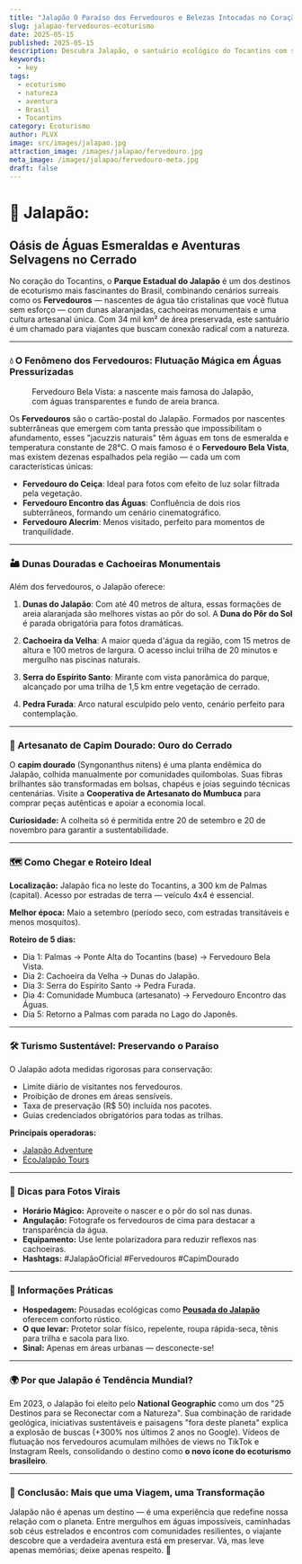 ```yaml
---
title: "Jalapão O Paraíso dos Fervedouros e Belezas Intocadas no Coração do Brasil"
slug: jalapao-fervedouros-ecoturismo
date: 2025-05-15
published: 2025-05-15
description: Descubra Jalapão, o santuário ecológico do Tocantins com seus fervedouros cristalinos, dunas douradas e cachoeiras espetaculares. Guia completo para viver uma aventura sustentável.
keywords:
  - key
tags:
  - ecoturismo
  - natureza
  - aventura
  - Brasil
  - Tocantins
category: Ecoturismo
author: PLVX
image: src/images/jalapao.jpg
attraction_image: /images/jalapao/fervedouro.jpg
meta_image: /images/jalapao/fervedouro-meta.jpg
draft: false
---
```



# 🌿 Jalapão: 
## Oásis de Águas Esmeraldas e Aventuras Selvagens no Cerrado

No coração do Tocantins, o **Parque Estadual do Jalapão** é um dos destinos de ecoturismo mais fascinantes do Brasil, combinando cenários surreais como os **Fervedouros** — nascentes de água tão cristalinas que você flutua sem esforço — com dunas alaranjadas, cachoeiras monumentais e uma cultura artesanal única. Com 34 mil km² de área preservada, este santuário é um chamado para viajantes que buscam conexão radical com a natureza.

---

### 💧 O Fenômeno dos Fervedouros: Flutuação Mágica em Águas Pressurizadas

<figure>
  <OptimizedImage 
    src="/images/jalapao/fervedouro.jpg" 
    alt="Fervedouro no Jalapão" 
    width={1280}
    height={720}
    className="mb-4 rounded-lg"
  />
  <figcaption className="text-sm text-gray-600 mt-2">
    Fervedouro Bela Vista: a nascente mais famosa do Jalapão, com águas transparentes e fundo de areia branca.
  </figcaption>
</figure>

Os **Fervedouros** são o cartão-postal do Jalapão. Formados por nascentes subterrâneas que emergem com tanta pressão que impossibilitam o afundamento, esses "jacuzzis naturais" têm águas em tons de esmeralda e temperatura constante de 28°C. O mais famoso é o **Fervedouro Bela Vista**, mas existem dezenas espalhados pela região — cada um com características únicas:

- **Fervedouro do Ceiça**: Ideal para fotos com efeito de luz solar filtrada pela vegetação.
- **Fervedouro Encontro das Águas**: Confluência de dois rios subterrâneos, formando um cenário cinematográfico.
- **Fervedouro Alecrim**: Menos visitado, perfeito para momentos de tranquilidade.


---

### 🏜️ Dunas Douradas e Cachoeiras Monumentais

Além dos fervedouros, o Jalapão oferece:

1. **Dunas do Jalapão**: Com até 40 metros de altura, essas formações de areia alaranjada são melhores vistas ao pôr do sol. A **Duna do Pôr do Sol** é parada obrigatória para fotos dramáticas.
   
2. **Cachoeira da Velha**: A maior queda d'água da região, com 15 metros de altura e 100 metros de largura. O acesso inclui trilha de 20 minutos e mergulho nas piscinas naturais.

3. **Serra do Espírito Santo**: Mirante com vista panorâmica do parque, alcançado por uma trilha de 1,5 km entre vegetação de cerrado.

4. **Pedra Furada**: Arco natural esculpido pelo vento, cenário perfeito para contemplação.

---

### 🌾 Artesanato de Capim Dourado: Ouro do Cerrado

O **capim dourado** (Syngonanthus nitens) é uma planta endêmica do Jalapão, colhida manualmente por comunidades quilombolas. Suas fibras brilhantes são transformadas em bolsas, chapéus e joias seguindo técnicas centenárias. Visite a **Cooperativa de Artesanato do Mumbuca** para comprar peças autênticas e apoiar a economia local.

**Curiosidade:** A colheita só é permitida entre 20 de setembro e 20 de novembro para garantir a sustentabilidade.

---

### 🗺️ Como Chegar e Roteiro Ideal

**Localização:** Jalapão fica no leste do Tocantins, a 300 km de Palmas (capital). Acesso por estradas de terra — veículo 4x4 é essencial.

**Melhor época:** Maio a setembro (período seco, com estradas transitáveis e menos mosquitos).

**Roteiro de 5 dias:**
- Dia 1: Palmas → Ponte Alta do Tocantins (base) → Fervedouro Bela Vista.
- Dia 2: Cachoeira da Velha → Dunas do Jalapão.
- Dia 3: Serra do Espírito Santo → Pedra Furada.
- Dia 4: Comunidade Mumbuca (artesanato) → Fervedouro Encontro das Águas.
- Dia 5: Retorno a Palmas com parada no Lago do Japonês.

---

### 🛠️ Turismo Sustentável: Preservando o Paraíso

O Jalapão adota medidas rigorosas para conservação:
- Limite diário de visitantes nos fervedouros.
- Proibição de drones em áreas sensíveis.
- Taxa de preservação (R$ 50) incluída nos pacotes.
- Guias credenciados obrigatórios para todas as trilhas.

**Principais operadoras:**  
- [Jalapão Adventure](https://www.jalapaoadventure.com)  
- [EcoJalapão Tours](https://www.ecojalapao.com)

---

### 📸 Dicas para Fotos Virais

- **Horário Mágico:** Aproveite o nascer e o pôr do sol nas dunas.
- **Angulação:** Fotografe os fervedouros de cima para destacar a transparência da água.
- **Equipamento:** Use lente polarizadora para reduzir reflexos nas cachoeiras.
- **Hashtags:** #JalapãoOficial #Fervedouros #CapimDourado

---

### 🚨 Informações Práticas

- **Hospedagem:** Pousadas ecológicas como **[Pousada do Jalapão](https://www.pousadadojalapao.com)** oferecem conforto rústico.
- **O que levar:** Protetor solar físico, repelente, roupa rápida-seca, tênis para trilha e sacola para lixo.
- **Sinal:** Apenas em áreas urbanas — desconecte-se!

---

### 🌍 Por que Jalapão é Tendência Mundial?

Em 2023, o Jalapão foi eleito pelo **National Geographic** como um dos "25 Destinos para se Reconectar com a Natureza". Sua combinação de raridade geológica, iniciativas sustentáveis e paisagens "fora deste planeta" explica a explosão de buscas (+300% nos últimos 2 anos no Google). Vídeos de flutuação nos fervedouros acumulam milhões de views no TikTok e Instagram Reels, consolidando o destino como **o novo ícone do ecoturismo brasileiro**.

---

### 🌟 Conclusão: Mais que uma Viagem, uma Transformação

Jalapão não é apenas um destino — é uma experiência que redefine nossa relação com o planeta. Entre mergulhos em águas impossíveis, caminhadas sob céus estrelados e encontros com comunidades resilientes, o viajante descobre que a verdadeira aventura está em preservar. Vá, mas leve apenas memórias; deixe apenas respeito. 🌱